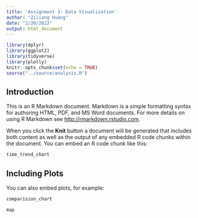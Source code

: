 ```yaml
---
title: 'Assignment 3: Data Visualization'
author: "Ziliang Huang"
date: "2/20/2022"
output: html_document
---
```


```r
library(dplyr)
library(ggplot2)
library(tidyverse)
library(plotly)
knitr::opts_chunk$set(echo = TRUE)
source("../source/analysis.R")
```

## Introduction

This is an R Markdown document. Markdown is a simple formatting syntax for authoring HTML, PDF, and MS Word documents. For more details on using R Markdown see <http://rmarkdown.rstudio.com>.

When you click the **Knit** button a document will be generated that includes both content as well as the output of any embedded R code chunks within the document. You can embed an R code chunk like this:

```r
time_trend_chart
```

## Including Plots

You can also embed plots, for example:

```r
comparision_chart
```

```r
map
```

